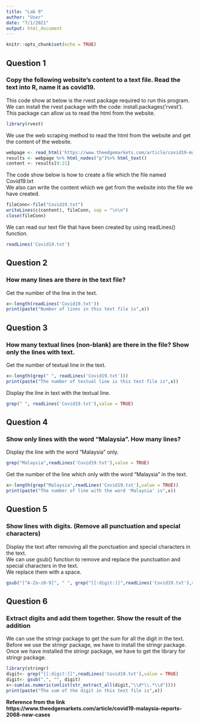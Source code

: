 ---
title: "Lab 9"
author: "User"
date: "7/1/2021"
output: html_document
---

```{r setup, include=FALSE}
knitr::opts_chunk$set(echo = TRUE)
```

## Question 1
### Copy the following website’s content to a text file.  Read the text into R, name it as covid19.
This code show at below is the rvest package required to run this program.  
We can install the rvest package with the code: install.packages('rvest').
This package can allow us to read the html from the website.  
```{r}
library(rvest)
```
We use the web scraping method to read the html from the website and get the 
content of the website.
```{r}
webpage <- read_html('https://www.theedgemarkets.com/article/covid19-malaysia-reports-2068-new-cases')
results <- webpage %>% html_nodes("p")%>% html_text()
content <- results[9:21]
```
The code show below is how to create a file which the file named Covid19.txt  
We also can write the content which we get from the website into the file we have 
created.
```{r}
fileConn<-file("Covid19.txt")
writeLines(c(content), fileConn, sep = "\n\n")
close(fileConn)
```
We can read our text file that have been created by using readLines() function.
```{r}
readLines('Covid19.txt')
```

## Question 2
###	How many lines are there in the text file?
Get the number of the line in the text.
```{r}
x<-length(readLines('Covid19.txt'))
print(paste("Number of lines in this text file is",x))
```

## Question 3
###	How many textual lines (non-blank) are there in the file? Show only the lines with text.
Get the number of textual line in the text.
```{r}
x<-length(grep(" ", readLines('Covid19.txt')))
print(paste("The number of textual line is this text file is",x))
```
Display the line in text with the textual line.
```{r}
grep(" ", readLines('Covid19.txt'),value = TRUE)
```

## Question 4
### Show only lines with the word "Malaysia". How many lines?

Display the line with the word "Malaysia" only.
```{r}
grep("Malaysia",readLines('Covid19.txt'),value = TRUE)
```
Get the number of the line which only with the word "Malaysia" in the text.
```{r}
x<-length(grep("Malaysia",readLines('Covid19.txt'),value = TRUE))
print(paste("The number of line with the word 'Malaysia' is",x))
```

## Question 5
### Show lines with digits. (Remove all punctuation and special characters)
Display the text after removing all the punctuation and special characters in the text.  
We can use gsub() function to remove and replace the punctuation and special characters in the text.  
We replace them with a space.
```{r}
gsub("[^A-Za-z0-9]", " ", grep("[[:digit:]]",readLines('Covid19.txt'),value = TRUE))
```

## Question 6
### Extract digits and add them together. Show the result of the addition
We can use the stringr package to get the sum for all the digit in the text.
Before we use the stringr package, we have to install the stringr package.
Once we have installed the stringr package, we have to get the library for stringr package.
```{r}
library(stringr)
digit<- grep("[[:digit:]]",readLines('Covid19.txt'),value = TRUE)
digit<- gsub(",", "", digit)
x<-sum(as.numeric(unlist(str_extract_all(digit,"\\d*\\.*\\d"))))
print(paste("The sum of the digit in this text file is",x))
```


**Reference from the link https://www.theedgemarkets.com/article/covid19-malaysia-reports-2068-new-cases**
